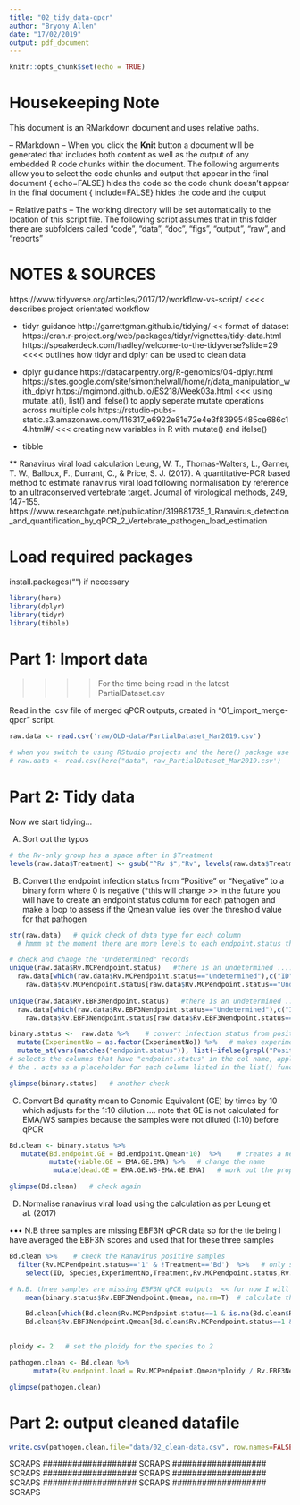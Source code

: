 ```yaml
---
title: "02_tidy_data-qpcr"
author: "Bryony Allen"
date: "17/02/2019"
output: pdf_document
---
```


```r
knitr::opts_chunk$set(echo = TRUE)
```

# Housekeeping Note #
This document is an RMarkdown document and uses relative paths.

-- RMarkdown -- 
When you click the **Knit** button a document will be generated that includes both content as well as the output of any embedded R code chunks within the document.
The following arguments allow you to select the code chunks and output that appear in the final document
     {   echo=FALSE} hides the code so the code chunk doesn't appear in the final document 
     {   include=FALSE} hides the code and the output 
      
-- Relative paths -- 
    The working directory will be set automatically to the location of this script file. The following script assumes that in this folder there are subfolders called "code", "data", "doc", "figs", "output", "raw", and "reports" 


# NOTES & SOURCES #
https://www.tidyverse.org/articles/2017/12/workflow-vs-script/     <<<< describes project orientated workflow 

* tidyr guidance
http://garrettgman.github.io/tidying/  << format of dataset 
https://cran.r-project.org/web/packages/tidyr/vignettes/tidy-data.html
https://speakerdeck.com/hadley/welcome-to-the-tidyverse?slide=29    <<<< outlines how tidyr and dplyr can be used to clean data 

* dplyr guidance
https://datacarpentry.org/R-genomics/04-dplyr.html
https://sites.google.com/site/simonthelwall/home/r/data_manipulation_with_dplyr 
https://mgimond.github.io/ES218/Week03a.html    <<< using mutate_at(), list() and ifelse() to apply seperate mutate operations across multiple cols 
https://rstudio-pubs-static.s3.amazonaws.com/116317_e6922e81e72e4e3f83995485ce686c14.html#/   <<< creating new variables in R with mutate() and ifelse() 

* tibble 


** Ranavirus viral load calculation 
Leung, W. T., Thomas-Walters, L., Garner, T. W., Balloux, F., Durrant, C., & Price, S. J. (2017). A quantitative-PCR based method to estimate ranavirus viral load following normalisation by reference to an ultraconserved vertebrate target. Journal of virological methods, 249, 147-155.
https://www.researchgate.net/publication/319881735_1_Ranavirus_detection_and_quantification_by_qPCR_2_Vertebrate_pathogen_load_estimation

# Load required packages 
install.packages("") if necessary  

```r
library(here)
library(dplyr)
library(tidyr)
library(tibble)
```

# Part 1: Import data 
>>>> For the time being read in the latest PartialDataset.csv 

Read in the .csv file of merged qPCR outputs, created in "01_import_merge-qpcr" script. 

```r
raw.data <- read.csv('raw/OLD-data/PartialDataset_Mar2019.csv') 

# when you switch to using RStudio projects and the here() package use the following code 
# raw.data <- read.csv(here("data", raw_PartialDataset_Mar2019.csv') 

```

# Part 2: Tidy data 

Now we start tidying...

A) Sort out the typos 
```r
# the Rv-only group has a space after in $Treatment 
levels(raw.data$Treatment) <- gsub("^Rv $","Rv", levels(raw.data$Treatment))

```

B) Convert the endpoint infection status from "Positive" or "Negative" to a binary form where 0 is negative (*this will change >> in the future you will have to create an endpoint status column for each pathogen and make a loop to assess if the Qmean value lies over the threshold value for that pathogen 

```r
str(raw.data)   # quick check of data type for each column 
  # hmmm at the moment there are more levels to each endpoint.status than if it was just Positive or Negative   

# check and change the "Undetermined" records 
unique(raw.data$Rv.MCPendpoint.status)   #there is an undetermined ....
  raw.data[which(raw.data$Rv.MCPendpoint.status=="Undetermined"),c("ID", "ExperimentNo", "Rv.MCPendpoint.status", "Rv.MCPendpoint.Qmean", "Rv.EBF3Nendpoint.status", "Rv.EBF3Nendpoint.Qmean")]  # it has a Rv QMean score and EBF3N result so change to postive 
    raw.data$Rv.MCPendpoint.status[raw.data$Rv.MCPendpoint.status=="Undetermined"]<-"Positive"
  
unique(raw.data$Rv.EBF3Nendpoint.status)   #there is an undetermined ....
  raw.data[which(raw.data$Rv.EBF3Nendpoint.status=="Undetermined"),c("ID", "ExperimentNo", "Rv.MCPendpoint.status", "Rv.MCPendpoint.Qmean", "Rv.EBF3Nendpoint.status", "Rv.EBF3Nendpoint.Qmean")] 
    raw.data$Rv.EBF3Nendpoint.status[raw.data$Rv.EBF3Nendpoint.status=="Undetermined"]<-"Positive "  # had to put a space here so that it would accept it 

binary.status <-  raw.data %>%    # convert infection status from positive/negaitve to binary 
  mutate(ExperimentNo = as.factor(ExperimentNo)) %>%   # makes experiment number a factor 
  mutate_at(vars(matches("endpoint.status")), list(~ifelse(grepl("Positive", .),1,0)))   # takes seperate ifelse and mutate operations and makes them a single mutate_at() operation 
# selects the columns that have "endpoint.status" in the col name, applies an ifelse operation that finds an value that matches "Positive" (a way round the accidental spaces) and makes then 1's and all other values 0's
# the . acts as a placeholder for each column listed in the list() function and the ~ operatir is used in lieu of .=

glimpse(binary.status)   # another check
```

C) Convert Bd qunatity mean to Genomic Equivalent (GE) by times by 10 which adjusts for the 1:10 dilution ....  note that GE is not calculated for EMA/WS samples because the samples were not diluted (1:10) before qPCR 

```r

Bd.clean <- binary.status %>%
   mutate(Bd.endpoint.GE = Bd.endpoint.Qmean*10)  %>%    # creates a new column containing the calculated genomic equivalence score (GE) from QMean (time by 10)
          mutate(viable.GE = EMA.GE.EMA) %>%   # change the name 
           mutate(dead.GE = EMA.GE.WS-EMA.GE.EMA)   # work out the proportion of dead zoospores 

glimpse(Bd.clean)   # check again
```


D) Normalise ranavirus viral load using the calculation as per Leung et al. (2017) 

••• N.B three samples are missing EBF3N qPCR data so for the tie being I have averaged the EBF3N scores and used that for these three samples 

```r

Bd.clean %>%    # check the Ranavirus positive samples 
  filter(Rv.MCPendpoint.status=='1' & !Treatment=='Bd')  %>%   # only samples that scored positve for MCP (Rv infection) and excluding Bd only treatment group  
    select(ID, Species,ExperimentNo,Treatment,Rv.MCPendpoint.status,Rv.MCPendpoint.Qmean,Rv.EBF3Nendpoint.status,Rv.EBF3Nendpoint.Qmean)

# N.B. three samples are missing EBF3N qPCR outputs  << for now I will manually change them to the mean EBF3N quantity mean score 
    mean(binary.status$Rv.EBF3Nendpoint.Qmean, na.rm=T)  # calculate the mean EBF3N qPCR quantity mean  ==  2592.907

    Bd.clean[which(Bd.clean$Rv.MCPendpoint.status==1 & is.na(Bd.clean$Rv.EBF3Nendpoint.Qmean)),c("ID", "ExperimentNo", "Rv.MCPendpoint.status", "Rv.MCPendpoint.Qmean", "Rv.EBF3Nendpoint.status", "Rv.EBF3Nendpoint.Qmean")]  # finds individuals that have Rv infection (aka MCP score) but haven't got EBF3N data 
    Bd.clean$Rv.EBF3Nendpoint.Qmean[Bd.clean$Rv.MCPendpoint.status==1 & is.na(Bd.clean$Rv.EBF3Nendpoint.Qmean)]<- 2592.907

    
ploidy <- 2   # set the ploidy for the species to 2 

pathogen.clean <- Bd.clean %>%
      mutate(Rv.endpoint.load = Rv.MCPendpoint.Qmean*ploidy / Rv.EBF3Nendpoint.Qmean)   # new column calculating the viral load 

glimpse(pathogen.clean)
```


# Part 2: output cleaned datafile 

```r

write.csv(pathogen.clean,file="data/02_clean-data.csv", row.names=FALSE)

```



################### SCRAPS ################### SCRAPS ################### SCRAPS ################### SCRAPS ################### SCRAPS ################### SCRAPS ################### SCRAPS ###################
